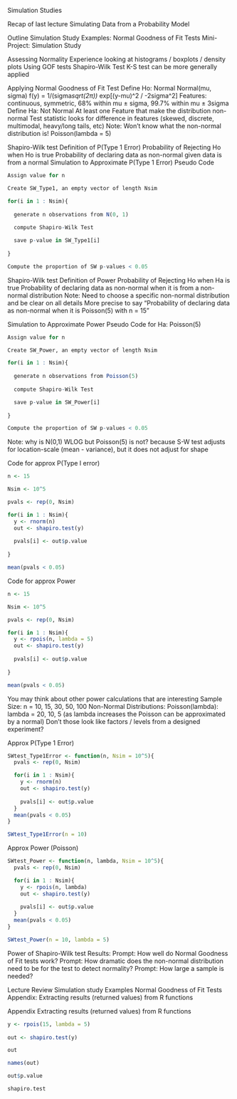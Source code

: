 Simulation Studies

Recap of last lecture
  Simulating Data from a Probability Model

Outline
  Simulation Study Examples:
    Normal Goodness of Fit Tests
    Mini-Project: Simulation Study

Assessing Normality
  Experience looking at histograms / boxplots / density plots
  Using GOF tests
    Shapiro-Wilk Test
    K-S test can be more generally applied
    
Applying Normal Goodness of Fit Test
Define Ho: Normal
  Normal(mu, sigma)
    f(y) = 1/(sigma*sqrt(2π)) * exp[(y-mu)^2 / -2sigma^2]
  Features: continuous, symmetric, 68% within mu ± sigma, 99.7% within mu ± 3sigma
Define Ha: Not Normal
  At least one Feature that make the distribution non-normal
  Test statistic looks for difference in features (skewed, discrete, multimodal, heavy/long tails, etc)
  Note: Won’t know what the non-normal distribution is!
  Poisson(lambda = 5)

Shapiro-Wilk test
  Definition of P(Type 1 Error)
  Probability of Rejecting Ho when Ho is true
  Probability of declaring data as non-normal given data is from a normal
  Simulation to Approximate P(Type 1 Error)
Pseudo Code
```r
Assign value for n

Create SW_Type1, an empty vector of length Nsim

for(i in 1 : Nsim){
  
  generate n observations from N(0, 1)
  
  compute Shapiro-Wilk Test

  save p-value in SW_Type1[i]
  
}

Compute the proportion of SW p-values < 0.05
```

Shapiro-Wilk test
Definition of Power
  Probability of Rejecting Ho when Ha is true
  Probability of declaring data as non-normal when it is from a non-normal distribution
Note: Need to choose a specific non-normal distribution and be clear on all details
More precise to say “Probability of declaring data as non-normal when it is Poisson(5) with n = 15”

Simulation to Approximate Power
Pseudo Code for Ha: Poisson(5)
```r
Assign value for n

Create SW_Power, an empty vector of length Nsim

for(i in 1 : Nsim){
  
  generate n observations from Poisson(5)
  
  compute Shapiro-Wilk Test

  save p-value in SW_Power[i]
  
}

Compute the proportion of SW p-values < 0.05
```
Note: why is N(0,1) WLOG but Poisson(5) is not? because S-W test adjusts for location-scale (mean - variance), but it does not adjust for shape

Code for approx P(Type I error)
```r
n <- 15

Nsim <- 10^5

pvals <- rep(0, Nsim)

for(i in 1 : Nsim){
  y <- rnorm(n)
  out <- shapiro.test(y)
  
  pvals[i] <- out$p.value
  
}

mean(pvals < 0.05)
```

Code for approx Power
```r
n <- 15

Nsim <- 10^5

pvals <- rep(0, Nsim)

for(i in 1 : Nsim){
  y <- rpois(n, lambda = 5)
  out <- shapiro.test(y)
  
  pvals[i] <- out$p.value
  
}

mean(pvals < 0.05)
```

You may think about other power calculations that are interesting
Sample Size: n = 10, 15, 30, 50, 100
Non-Normal Distributions: Poisson(lambda): lambda = 20, 10, 5 (as lambda increases the Poisson can be approximated by a normal)
Don’t those look like factors / levels from a designed experiment?

Approx P(Type 1 Error)
```r
SWtest_Type1Error <- function(n, Nsim = 10^5){
  pvals <- rep(0, Nsim)

  for(i in 1 : Nsim){
    y <- rnorm(n)
    out <- shapiro.test(y)
  
    pvals[i] <- out$p.value
  }
  mean(pvals < 0.05)
}
```
```r
SWtest_Type1Error(n = 10)
```

Approx Power (Poisson)
```r
SWtest_Power <- function(n, lambda, Nsim = 10^5){
  pvals <- rep(0, Nsim)

  for(i in 1 : Nsim){
    y <- rpois(n, lambda)
    out <- shapiro.test(y)
  
    pvals[i] <- out$p.value
  }
  mean(pvals < 0.05)
}
```
```r
SWtest_Power(n = 10, lambda = 5)
```

Power of Shapiro-Wilk test
  Results:
  Prompt: How well do Normal Goodness of Fit tests work?
  Prompt: How dramatic does the non-normal distribution need to be for the test to detect normality?
  Prompt: How large a sample is needed?

Lecture Review
  Simulation study Examples
    Normal Goodness of Fit Tests
Appendix:
  Extracting results (returned values) from R functions


Appendix
Extracting results (returned values) from R functions
```r
y <- rpois(15, lambda = 5)
  
out <- shapiro.test(y)

out
```
```r
names(out)
```
```r
out$p.value
```
```r
shapiro.test
```
